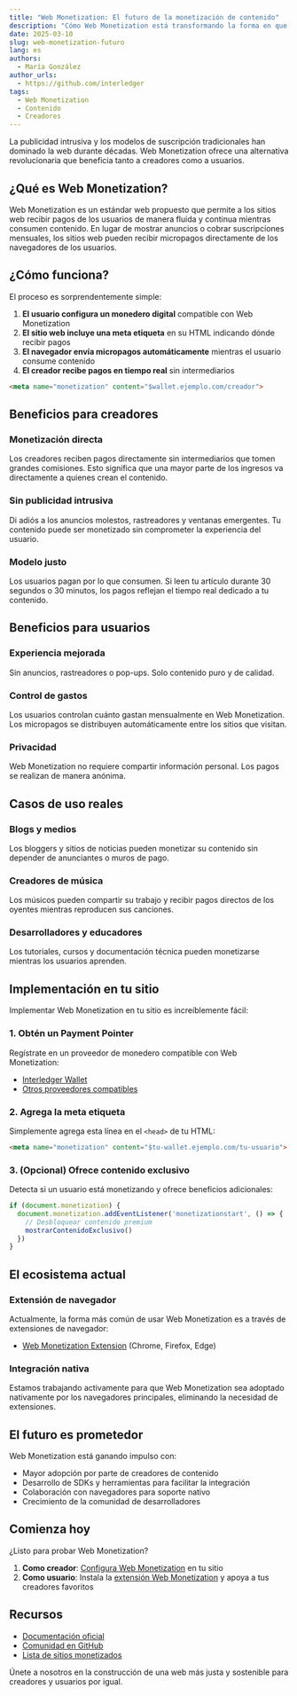 ```yaml
---
title: "Web Monetization: El futuro de la monetización de contenido"
description: "Cómo Web Monetization está transformando la forma en que creadores monetizan su contenido"
date: 2025-03-10
slug: web-monetization-futuro
lang: es
authors:
  - María González
author_urls:
  - https://github.com/interledger
tags:
  - Web Monetization
  - Contenido
  - Creadores
---
```


La publicidad intrusiva y los modelos de suscripción tradicionales han dominado la web durante décadas. Web Monetization ofrece una alternativa revolucionaria que beneficia tanto a creadores como a usuarios.

## ¿Qué es Web Monetization?

Web Monetization es un estándar web propuesto que permite a los sitios web recibir pagos de los usuarios de manera fluida y continua mientras consumen contenido. En lugar de mostrar anuncios o cobrar suscripciones mensuales, los sitios web pueden recibir micropagos directamente de los navegadores de los usuarios.

## ¿Cómo funciona?

El proceso es sorprendentemente simple:

1. **El usuario configura un monedero digital** compatible con Web Monetization
2. **El sitio web incluye una meta etiqueta** en su HTML indicando dónde recibir pagos
3. **El navegador envía micropagos automáticamente** mientras el usuario consume contenido
4. **El creador recibe pagos en tiempo real** sin intermediarios

```html
<meta name="monetization" content="$wallet.ejemplo.com/creador">
```

## Beneficios para creadores

### Monetización directa

Los creadores reciben pagos directamente sin intermediarios que tomen grandes comisiones. Esto significa que una mayor parte de los ingresos va directamente a quienes crean el contenido.

### Sin publicidad intrusiva

Di adiós a los anuncios molestos, rastreadores y ventanas emergentes. Tu contenido puede ser monetizado sin comprometer la experiencia del usuario.

### Modelo justo

Los usuarios pagan por lo que consumen. Si leen tu artículo durante 30 segundos o 30 minutos, los pagos reflejan el tiempo real dedicado a tu contenido.

## Beneficios para usuarios

### Experiencia mejorada

Sin anuncios, rastreadores o pop-ups. Solo contenido puro y de calidad.

### Control de gastos

Los usuarios controlan cuánto gastan mensualmente en Web Monetization. Los micropagos se distribuyen automáticamente entre los sitios que visitan.

### Privacidad

Web Monetization no requiere compartir información personal. Los pagos se realizan de manera anónima.

## Casos de uso reales

### Blogs y medios

Los bloggers y sitios de noticias pueden monetizar su contenido sin depender de anunciantes o muros de pago.

### Creadores de música

Los músicos pueden compartir su trabajo y recibir pagos directos de los oyentes mientras reproducen sus canciones.

### Desarrolladores y educadores

Los tutoriales, cursos y documentación técnica pueden monetizarse mientras los usuarios aprenden.

## Implementación en tu sitio

Implementar Web Monetization en tu sitio es increíblemente fácil:

### 1. Obtén un Payment Pointer

Regístrate en un proveedor de monedero compatible con Web Monetization:

- [Interledger Wallet](https://interledger.app/)
- [Otros proveedores compatibles](https://webmonetization.org/docs/resources/wallets)

### 2. Agrega la meta etiqueta

Simplemente agrega esta línea en el `<head>` de tu HTML:

```html
<meta name="monetization" content="$tu-wallet.ejemplo.com/tu-usuario">
```

### 3. (Opcional) Ofrece contenido exclusivo

Detecta si un usuario está monetizando y ofrece beneficios adicionales:

```javascript
if (document.monetization) {
  document.monetization.addEventListener('monetizationstart', () => {
    // Desbloquear contenido premium
    mostrarContenidoExclusivo()
  })
}
```

## El ecosistema actual

### Extensión de navegador

Actualmente, la forma más común de usar Web Monetization es a través de extensiones de navegador:

- [Web Monetization Extension](https://webmonetization.org/) (Chrome, Firefox, Edge)

### Integración nativa

Estamos trabajando activamente para que Web Monetization sea adoptado nativamente por los navegadores principales, eliminando la necesidad de extensiones.

## El futuro es prometedor

Web Monetization está ganando impulso con:

- Mayor adopción por parte de creadores de contenido
- Desarrollo de SDKs y herramientas para facilitar la integración
- Colaboración con navegadores para soporte nativo
- Crecimiento de la comunidad de desarrolladores

## Comienza hoy

¿Listo para probar Web Monetization?

1. **Como creador**: [Configura Web Monetization](https://webmonetization.org/docs/intro/sending-payments) en tu sitio
2. **Como usuario**: Instala la [extensión Web Monetization](https://webmonetization.org/) y apoya a tus creadores favoritos

## Recursos

- [Documentación oficial](https://webmonetization.org/docs/)
- [Comunidad en GitHub](https://github.com/WICG/webmonetization)
- [Lista de sitios monetizados](https://webmonetization.org/docs/resources/sites)

Únete a nosotros en la construcción de una web más justa y sostenible para creadores y usuarios por igual.
